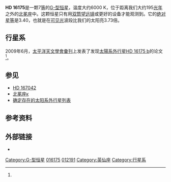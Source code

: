 {{Starbox short
| name = [[Henry_Draper_catalogue|HD 16175]]
| epoch = J2000.0
| constell = [[英仙座|英仙座]]
| ra = {{RA|02|37|01.9110}}
| dec = {{DEC|+42|03|45.479}}
| appmag_v = +7.28
| dist_ly = 195
| dist_pc = 59.8
| spectral = G0
| names = [[Bonner_Durchmusterung|BD]]+41°496, [[Hipparcos_catalogue|HIP]] 12191, [[Smithsonian_Astrophysical_Observatory_catalogue|SAO]] 38170
| Simbad = HD+16175
}}

'''HD 16175'''是一颗7[[星等|等]]的[[恒星分类|G-型]][[恒星|恒星]]，温度大约6000 K，位于距离我们大约195[[光年|光年]]之外的[[北冕座|北冕座]]中。这颗恒星只有用[[双筒望远镜|双筒望远镜]]或更好的设备才能观测到。它的[[绝对星等|绝对星等]]是3.40，也就是在[[可见光|可见光]]波段比我们的太阳亮3.73倍。

== 行星系 ==
2009年6月，[[太平洋天文學會彙刊|太平洋天文學會彙刊]]上发表了发现[[太陽系外行星|太陽系外行星]][[HD_16175_b|HD 16175 b]]的论文<ref name="Peek"/>。 

{{OrbitboxPlanet begin
| table_ref = <ref name="Peek">{{cite journal | author=Peek ''et al.'' | title=Old, rich, and eccentric: two jovian planets orbiting evolved metal-rich stars | journal=[[太平洋天文學會彙刊|太平洋天文學會彙刊]] | year=2009 | volume=121 | issue=880 | pages=613–620 | doi=10.1086/599862 | last2=Johnson | first2=John Asher | last3=Fischer | first3=Debra A. | last4=Marcy | first4=Geoffrey W. | last5=Henry | first5=Gregory W. | last6=Howard | first6=Andrew W. | last7=Wright | first7=Jason T. | last8=Lowe | first8=Thomas B. | last9=Reffert | first9=Sabine | bibcode=2009PASP..121..613P}} ([http://xxx.lanl.gov/abs/0904.2786 web Preprint])</ref>}}
{{OrbitboxPlanet
| exoplanet = [[HD_16175_b|b]]
| mass = >4.4 ± 0.34
| period = 990 ± 20
| semimajor = 2.10 ± 0.08
| eccentricity = 0.59 ± 0.11
}}
{{Orbitbox end}}

== 参见 ==
* [[HD_167042|HD 167042]]
* [[北冕座κ|北冕座κ]]
* [[确定存在的太阳系外行星列表|确定存在的太阳系外行星列表]]

== 参考资料 ==
{{reflist}}

== 外部链接 ==
* {{cite web | url=http://exoplanet.eu/star.php?st=HD+16175 | title=Notes for star HD 16175 | work=The Extrasolar Planets Encyclopaedia | accessdate=2008-08-24 | archive-date=2012-02-06 | archive-url=https://web.archive.org/web/20120206102510/http://exoplanet.eu/star.php?st=HD+16175 | dead-url=no }}
{{Sky|02|37|01.9110|+|42|03|45.479|195}}

[[Category:G-型恒星|Category:G-型恒星]]
[[Category:HD和HDE天體|016175]]
[[Category:HIP天體|012191]]
[[Category:英仙座|Category:英仙座]]
[[Category:行星系|Category:行星系]]


{{star-stub}}
